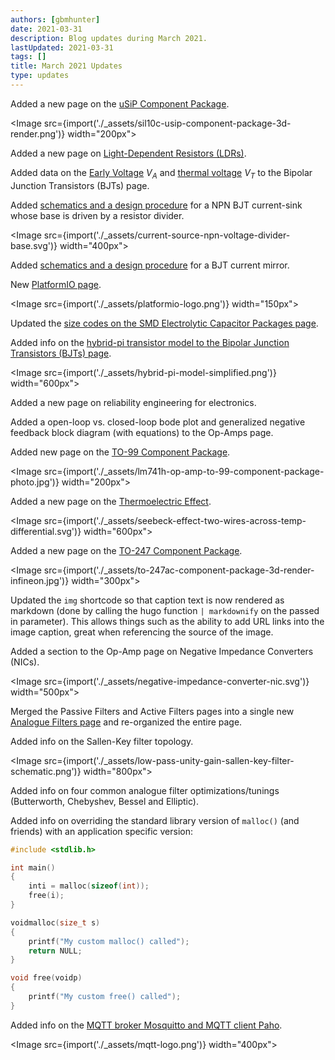 ```yaml
---
authors: [gbmhunter]
date: 2021-03-31
description: Blog updates during March 2021.
lastUpdated: 2021-03-31
tags: []
title: March 2021 Updates
type: updates
---
```


Added a new page on the [uSiP Component Package](/pcb-design/component-packages/usip-component-package/).

<Image src={import('./_assets/sil10c-usip-component-package-3d-render.png')} width="200px"></Image>

Added a new page on [Light-Dependent Resistors (LDRs)](/electronics/components/light-dependent-resistors-ldrs).

Added data on the [Early Voltage](/electronics/components/transistors/bipolar-junction-transistors-bjts#early-voltage-va) $V_A$ and [thermal voltage](/electronics/components/transistors/bipolar-junction-transistors-bjts#thermal-voltage) $V_T$ to the Bipolar Junction Transistors (BJTs) page.

Added [schematics and a design procedure](/electronics/components/transistors/bipolar-junction-transistors-bjts#using-a-resistor-divider-to-drive-the-base) for a NPN BJT current-sink whose base is driven by a resistor divider.

<Image src={import('./_assets/current-source-npn-voltage-divider-base.svg')} width="400px"></Image>

Added [schematics and a design procedure](/electronics/components/transistors/bipolar-junction-transistors-bjts#current-mirrors) for a BJT current mirror.

New [PlatformIO page](/programming/integrated-development-environments-ides/platform-io).

<Image src={import('./_assets/platformio-logo.png')} width="150px"></Image>

Updated the [size codes on the SMD Electrolytic Capacitor Packages page](/pcb-design/component-packages/smd-electrolytic-capacitor-packages).

Added info on the [hybrid-pi transistor model to the Bipolar Junction Transistors (BJTs) page](/electronics/components/transistors/bipolar-junction-transistors-bjts#hybrid-pi-transistor-model).

<Image src={import('./_assets/hybrid-pi-model-simplified.png')} width="600px"></Image>

Added a new page on reliability engineering for electronics.

Added a open-loop vs. closed-loop bode plot and generalized negative feedback block diagram (with equations) to the Op-Amps page.

Added new page on the [TO-99 Component Package](/pcb-design/component-packages/to-99-component-package).

<Image src={import('./_assets/lm741h-op-amp-to-99-component-package-photo.jpg')} width="200px"></Image>

Added a new page on the [Thermoelectric Effect](/electronics/circuit-design/thermoelectric-effect).

<Image src={import('./_assets/seebeck-effect-two-wires-across-temp-differential.svg')} width="600px"></Image>

Added a new page on the [TO-247 Component Package](/pcb-design/component-packages/to-247-component-package).

<Image src={import('./_assets/to-247ac-component-package-3d-render-infineon.jpg')} width="300px"></Image>

Updated the `img` shortcode so that caption text is now rendered as markdown (done by calling the hugo function `| markdownify` on the passed in parameter). This allows things such as the ability to add URL links into the image caption, great when referencing the source of the image.

Added a section to the Op-Amp page on Negative Impedance Converters (NICs).

<Image src={import('./_assets/negative-impedance-converter-nic.svg')} width="500px"></Image>

Merged the Passive Filters and Active Filters pages into a single new [Analogue Filters page](/electronics/circuit-design/analogue-filters/) and re-organized the entire page.

Added info on the Sallen-Key filter topology.

<Image src={import('./_assets/low-pass-unity-gain-sallen-key-filter-schematic.png')} width="800px"></Image>

Added info on four common analogue filter optimizations/tunings (Butterworth, Chebyshev, Bessel and Elliptic).

Added info on overriding the standard library version of `malloc()` (and friends) with an application specific version:

```c
#include <stdlib.h>

int main()
{
    inti = malloc(sizeof(int));
    free(i);   
}

voidmalloc(size_t s)
{
    printf("My custom malloc() called");
    return NULL;
}

void free(voidp)
{
    printf("My custom free() called");
}
```

Added info on the [MQTT broker Mosquitto and MQTT client Paho](/electronics/communication-protocols/mqtt-protocol).

<Image src={import('./_assets/mqtt-logo.png')} width="400px"></Image>
